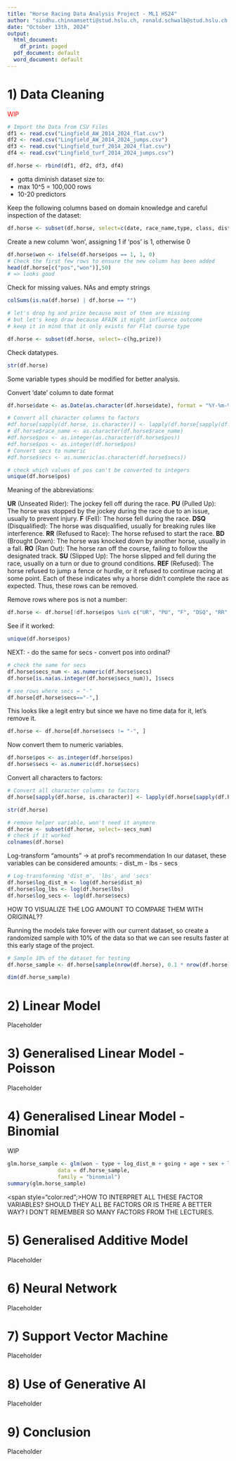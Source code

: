 ---
title: "Horse Racing Data Analysis Project - ML1 HS24"
author: "sindhu.chinnamsetti@stud.hslu.ch, ronald.schwalb@stud.hslu.ch, eniko.simo@stud.hslu.ch"
date: "October 13th, 2024"
output:
  html_document:
    df_print: paged
  pdf_document: default
  word_document: default
---

# 1) Data Cleaning
<span style="color:red">WIP</span>


```{r}
# Import the Data from CSV Files
df1 <- read.csv("Lingfield_AW_2014_2024_flat.csv")
df2 <- read.csv("Lingfield_AW_2014_2024_jumps.csv")
df3 <- read.csv("Lingfield_turf_2014_2024_flat.csv")
df4 <- read.csv("Lingfield_turf_2014_2024_jumps.csv")

df.horse <- rbind(df1, df2, df3, df4)
```

- gotta diminish dataset size to: 
- max 10^5 = 100,000 rows
- 10-20 predictors

Keep the following columns based on domain knowledge and careful inspection of the dataset:

```{r}
df.horse <- subset(df.horse, select=c(date, race_name,type, class, dist_m, going, ran, pos, draw, horse, age, sex, lbs, hg, secs, jockey, trainer, prize))
```

Create a new column 'won', assigning 1 if 'pos' is 1, otherwise 0

```{r}
df.horse$won <- ifelse(df.horse$pos == 1, 1, 0)
# Check the first few rows to ensure the new column has been added
head(df.horse[c("pos","won")],50)
# => looks good
```

Check for missing values. NAs and empty strings
```{r}
colSums(is.na(df.horse) | df.horse == "")
```

```{r}
# let's drop hg and prize because most of them are missing
# but let's keep draw because AFAIK it might influence outcome
# keep it in mind that it only exists for Flat course type

df.horse <- subset(df.horse, select=-c(hg,prize))
```
Check datatypes. 
```{r}
str(df.horse)
```
Some variable types should be modified for better analysis. 

Convert 'date' column to date format
```{r}
df.horse$date <- as.Date(as.character(df.horse$date), format = "%Y-%m-%d")
```

```{r}
# Convert all character columns to factors
#df.horse[sapply(df.horse, is.character)] <- lapply(df.horse[sapply(df.horse, is.character)], as.factor)
# df.horse$race_name <- as.character(df.horse$race_name)
#df.horse$pos <- as.integer(as.character(df.horse$pos))
#df.horse$pos <- as.integer(df.horse$pos)
# Convert secs to numeric 
#df.horse$secs <- as.numeric(as.character(df.horse$secs))
```
```{r}
# check which values of pos can't be converted to integers
unique(df.horse$pos)
```

Meaning of the abbreviations:

**UR** (Unseated Rider): The jockey fell off during the race.
**PU** (Pulled Up): The horse was stopped by the jockey during the race due to an issue, usually to prevent injury.
**F** (Fell): The horse fell during the race.
**DSQ** (Disqualified): The horse was disqualified, usually for breaking rules like interference.
**RR** (Refused to Race): The horse refused to start the race.
**BD** (Brought Down): The horse was knocked down by another horse, usually in a fall.
**RO** (Ran Out): The horse ran off the course, failing to follow the designated track.
**SU** (Slipped Up): The horse slipped and fell during the race, usually on a turn or due to ground conditions.
**REF** (Refused): The horse refused to jump a fence or hurdle, or it refused to continue racing at some point.
Each of these indicates why a horse didn't complete the race as expected. Thus, these rows can be removed. 

Remove rows where pos is not a number:
```{r}
df.horse <- df.horse[!df.horse$pos %in% c("UR", "PU", "F", "DSQ", "RR", "BD", "RO", "SU", "REF"), ]
```

See if it worked:

```{r}
unique(df.horse$pos)
```

NEXT: 
- do the same for secs
- convert pos into ordinal?
 

```{r}
# check the same for secs
df.horse$secs_num <- as.numeric(df.horse$secs)
df.horse[is.na(as.integer(df.horse$secs_num)), ]$secs
```
```{r}
# see rows where secs = "-"
df.horse[df.horse$secs=="-",]
```
This looks like a legit entry but since we have no time data for it, let's remove it. 

```{r}
df.horse <- df.horse[df.horse$secs != "-", ]
```

Now convert them to numeric variables.

```{r}
df.horse$pos <- as.integer(df.horse$pos)
df.horse$secs <- as.numeric(df.horse$secs)
```

Convert all characters to factors:
```{r}
# Convert all character columns to factors
df.horse[sapply(df.horse, is.character)] <- lapply(df.horse[sapply(df.horse, is.character)], as.factor)

str(df.horse)

# remove helper variable, won't need it anymore
df.horse <- subset(df.horse, select=-secs_num)
# check if it worked
colnames(df.horse)
```



Log-transform “amounts” -> at prof's recommendation
In our dataset, these variables can be considered amounts:
- dist_m
- lbs
- secs
```{r}
# Log-transforming 'dist_m', 'lbs', and 'secs'
df.horse$log_dist_m <- log(df.horse$dist_m)
df.horse$log_lbs <- log(df.horse$lbs)
df.horse$log_secs <- log(df.horse$secs)
```

HOW TO VISUALIZE THE LOG AMOUNT TO COMPARE THEM WITH ORIGINAL??

Running the models take forever with our current dataset, so create a randomized sample with 10% of the data so that we can see results faster at this early stage of the project. 

```{r}
# Sample 10% of the dataset for testing
df.horse_sample <- df.horse[sample(nrow(df.horse), 0.1 * nrow(df.horse)), ]

dim(df.horse_sample)
```
# 2) Linear Model
Placeholder

# 3) Generalised Linear Model - Poisson
Placeholder

# 4) Generalised Linear Model - Binomial
WIP 
```{r}
glm.horse_sample <- glm(won ~ type + log_dist_m + going + age + sex + log_lbs + log_secs, 
                data = df.horse_sample,
                family = "binomial")
summary(glm.horse_sample)

```
<span style="color:red";>HOW TO INTERPRET ALL THESE FACTOR VARIABLES?
SHOULD THEY ALL BE FACTORS OR IS THERE A BETTER WAY?
I DON'T REMEMBER SO MANY FACTORS FROM THE LECTURES. </span>



# 5) Generalised Additive Model
Placeholder

# 6) Neural Network
Placeholder

# 7) Support Vector Machine
Placeholder

# 8) Use of Generative AI
Placeholder

# 9) Conclusion
Placeholder
